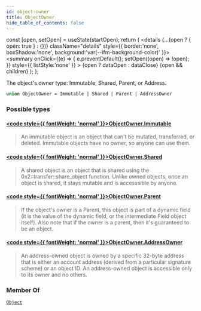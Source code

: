 ```yaml
---
id: object-owner
title: ObjectOwner
hide_table_of_contents: false
---
```









  const [open, setOpen] = useState(startOpen);
  return (
    <details {...(open ? { open: true } : {})} className="details" style={{ border:'none', boxShadow:'none', background:'var(--ifm-background-color)' }}>
      <summary
        onClick={(e) => {
          e.preventDefault();
          setOpen((open) => !open);
        }}
        style={{ listStyle:'none' }}
      >
      {open ? dataOpen : dataClose}
      </summary>
      {open && children}
    </details>
  );
};








The object's owner type: Immutable, Shared, Parent, or Address.


```graphql
union ObjectOwner = Immutable | Shared | Parent | AddressOwner
```




### Possible types

#### [<code style={{ fontWeight: 'normal' }}>ObjectOwner.<b>Immutable</b></code>](/references/sui-api/graphql/reference/objects/immutable) <Badge class="badge badge--secondary" text="object"/> 
> 
> 
> An immutable object is an object that can't be mutated, transferred, or deleted.
> Immutable objects have no owner, so anyone can use them.
> 

#### [<code style={{ fontWeight: 'normal' }}>ObjectOwner.<b>Shared</b></code>](/references/sui-api/graphql/reference/objects/shared) <Badge class="badge badge--secondary" text="object"/> 
> 
> 
> A shared object is an object that is shared using the 0x2::transfer::share_object function.
> Unlike owned objects, once an object is shared, it stays mutable and is accesssible by anyone.
> 

#### [<code style={{ fontWeight: 'normal' }}>ObjectOwner.<b>Parent</b></code>](/references/sui-api/graphql/reference/objects/parent) <Badge class="badge badge--secondary" text="object"/> 
> 
> 
> If the object's owner is a Parent, this object is part of a dynamic field (it is the value of
> the dynamic field, or the intermediate Field object itself). Also note that if the owner
> is a parent, then it's guaranteed to be an object.
> 

#### [<code style={{ fontWeight: 'normal' }}>ObjectOwner.<b>AddressOwner</b></code>](/references/sui-api/graphql/reference/objects/address-owner) <Badge class="badge badge--secondary" text="object"/> 
> 
> 
> An address-owned object is owned by a specific 32-byte address that is
> either an account address (derived from a particular signature scheme) or
> an object ID. An address-owned object is accessible only to its owner and no others.
> 



### Member Of

[`Object`](/references/sui-api/graphql/reference/objects/object)  <Badge class="badge badge--secondary" text="object"/>

